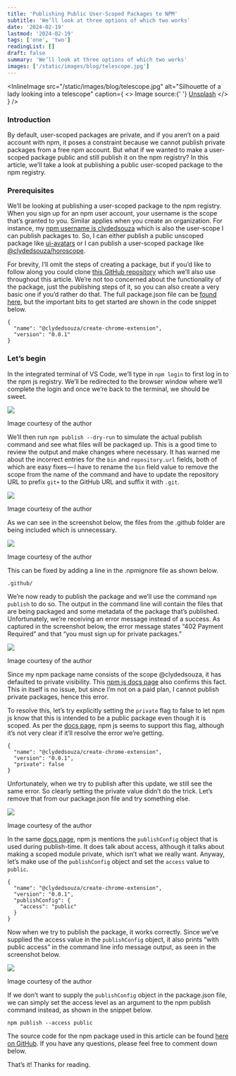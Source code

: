 ```yaml
---
title: 'Publishing Public User-Scoped Packages to NPM'
subtitle: 'We’ll look at three options of which two works'
date: '2024-02-19'
lastmod: '2024-02-19'
tags: ['one', 'two']
readingList: []
draft: false
summary: 'We’ll look at three options of which two works'
images: ['/static/images/blog/telescope.jpg']
---
```


<InlineImage
  src="/static/images/blog/telescope.jpg"
  alt="Silhouette of a lady looking into a telescope"
  caption={
    <>
      Image source:{' '}
      <a href="https://unsplash.com/photos/woman-near-tower-viewer-ovz3FAcxL7g">Unsplash</a>
    </>
  }
/>

### Introduction

By default, user-scoped packages are private, and if you aren’t on a paid account with npm, it poses a constraint because we cannot publish private packages from a free npm account. But what if we wanted to make a user-scoped package public and still publish it on the npm registry? In this article, we’ll take a look at publishing a public user-scoped package to the npm registry.

### Prerequisites

We’ll be looking at publishing a user-scoped package to the npm registry. When you sign up for an npm user account, your username is the scope that’s granted to you. Similar applies when you create an organization. For instance, my [npm username is clydedsouza](https://www.npmjs.com/~clydedsouza) which is also the user-scope I can publish packages to. So, I can either publish a public unscoped package like [ui-avatars](https://www.npmjs.com/package/ui-avatars) or I can publish a user-scoped package like [@clydedsouza/horoscope](https://www.npmjs.com/package/@clydedsouza/horoscope).

For brevity, I’ll omit the steps of creating a package, but if you’d like to follow along you could clone [this GitHub repository](https://github.com/ClydeDz/create-chrome-extension-npm) which we’ll also use throughout this article. We’re not too concerned about the functionality of the package, just the publishing steps of it, so you can also create a very basic one if you’d rather do that. The full package.json file can be [found here](https://github.com/ClydeDz/create-chrome-extension-npm/blob/main/package.json), but the important bits to get started are shown in the code snippet below.

```
{
  "name": "@clydedsouza/create-chrome-extension",
  "version": "0.0.1"
}
```

### Let’s begin

In the integrated terminal of VS Code, we’ll type in `npm login` to first log in to the npm js registry. We’ll be redirected to the browser window where we’ll complete the login and once we’re back to the terminal, we should be sweet.

![](/static/posts/1_u47cyr50agRczK_Py0Z69A.png)

Image courtesy of the author

We’ll then run `npm publish --dry-run` to simulate the actual publish command and see what files will be packaged up. This is a good time to review the output and make changes where necessary. It has warned me about the incorrect entries for the `bin` and `repository.url` fields, both of which are easy fixes — I have to rename the `bin` field value to remove the scope from the name of the command and have to update the repository URL to prefix `git+` to the GitHub URL and suffix it with `.git`.

![](/static/posts/1_SeKNGK0FZlanu8H7QZzoQA.png)

Image courtesy of the author

As we can see in the screenshot below, the files from the .github folder are being included which is unnecessary.

![](/static/posts/1_OGXxS8FNN_p5bVN-WFPy3A.png)

Image courtesy of the author

This can be fixed by adding a line in the .npmignore file as shown below.

```
.github/
```

We’re now ready to publish the package and we’ll use the command `npm publish` to do so. The output in the command line will contain the files that are being packaged and some metadata of the package that’s published. Unfortunately, we’re receiving an error message instead of a success. As captured in the screenshot below, the error message states “402 Payment Required” and that “you must sign up for private packages.”

![](/static/posts/1_zb80MW1poPsFb5cpF7gGQg.png)

Image courtesy of the author

Since my npm package name consists of the scope @clydedsouza, it has defaulted to private visibility. This [npm js docs page](https://docs.npmjs.com/about-scopes#scopes-and-package-visibility) also confirms this fact. This in itself is no issue, but since I’m not on a paid plan, I cannot publish private packages, hence this error.

To resolve this, let’s try explicitly setting the `private` flag to false to let npm js know that this is intended to be a public package even though it is scoped. As per the [docs page](https://docs.npmjs.com/cli/v10/configuring-npm/package-json#private), npm js seems to support this flag, although it’s not very clear if it’ll resolve the error we’re getting.

```
{
  "name": "@clydedsouza/create-chrome-extension",
  "version": "0.0.1",
  "private": false
}
```

Unfortunately, when we try to publish after this update, we still see the same error. So clearly setting the private value didn’t do the trick. Let’s remove that from our package.json file and try something else.

![](/static/posts/1_yhgZemCog9lCkIPCvhD-lw.png)

Image courtesy of the author

In the same [docs page](https://docs.npmjs.com/cli/v10/configuring-npm/package-json#publishconfig), npm js mentions the `publishConfig` object that is used during publish-time. It does talk about access, although it talks about making a scoped module private, which isn’t what we really want. Anyway, let’s make use of the `publishConfig` object and set the `access` value to `public`.

```
{
  "name": "@clydedsouza/create-chrome-extension",
  "version": "0.0.1",
  "publishConfig": {
    "access": "public"
  }
}
```

Now when we try to publish the package, it works correctly. Since we’ve supplied the access value in the `publishConfig` object, it also prints “with public access” in the command line info message output, as seen in the screenshot below.

![](/static/posts/1_KxHYC8vNiwC5F0EnB0PgQQ.png)

Image courtesy of the author

If we don’t want to supply the `publishConfig` object in the package.json file, we can simply set the access level as an argument to the npm publish command instead, as shown in the snippet below.

```
npm publish --access public
```

The source code for the npm package used in this article can be found [here on GitHub](https://github.com/ClydeDz/create-chrome-extension-npm). If you have any questions, please feel free to comment down below.

That’s it! Thanks for reading.
